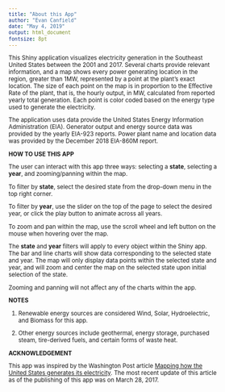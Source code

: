 ```yaml
---
title: "About this App"
author: "Evan Canfield"
date: "May 4, 2019"
output: html_document
fontsize: 8pt
---
```


<style type="text/css">

body{ /* Normal  */
      font-size: 11.5px;
  }
  </style>

This Shiny application visualizes electricity generation in the Southeast United States between the 2001 and 2017.  Several charts provide relevant information, and a map shows every power generating location in the region, greater than 1MW, represented by a point at the plant's exact location. The size of each point on the map is in proportion to the Effective Rate of the plant, that is, the hourly output, in MW, calculated from reported yearly total generation. Each point is color coded based on the energy type used to generate the electricity.

The application uses data provide the United States Energy Information Administration (EIA). Generator output and energy source data was provided by the yearly EIA-923 reports. Power plant name and location data was provided by the December 2018 EIA-860M report. 

**HOW TO USE THIS APP**

The user can interact with this app three ways: selecting a **state**, selecting a **year**, and zooming/panning within the map.

To filter by **state**, select the desired state from the drop-down menu in the top right corner.

To filter by **year**, use the slider on the top of the page to select the desired year, or click the play button to animate across all years. 

To zoom and pan within the map, use the scroll wheel and left button on the mouse when hovering over the map.

The **state** and **year** filters will apply to every object within the Shiny app. The bar and line charts will show data corresponding to the selected state and year. The map will only display data points within the selected state and year, and will zoom and center the map on the selected state upon initial selection of the state.

Zooming and panning will not affect any of the charts within the app.

**NOTES**

1. Renewable energy sources are considered Wind, Solar, Hydroelectric, and Biomass for this app.

2. Other energy sources include geothermal, energy storage, purchased steam, tire-derived fuels, and certain forms of waste heat.

**ACKNOWLEDGEMENT**

This app was inspired by the Washington Post article [Mapping how the United States generates its electricity](https://www.washingtonpost.com/graphics/national/power-plants). The most recent update of this article as of the publishing of this app was on March 28, 2017.
